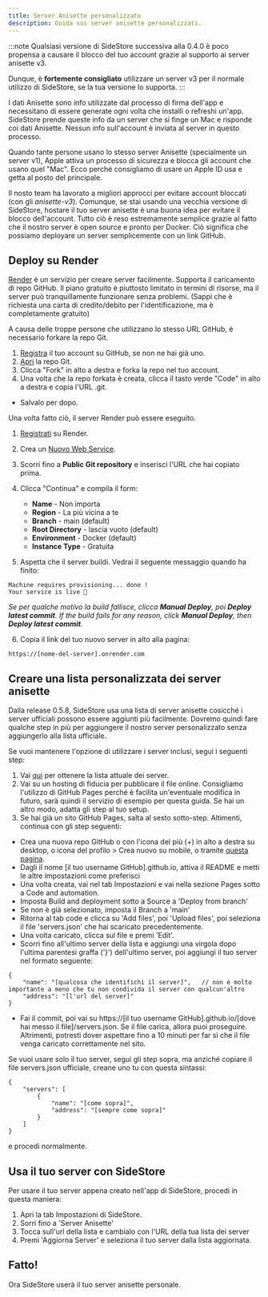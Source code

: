 ```yaml
---
title: Server Anisette personalizzato
description: Guida sui server anisette personalizzati.
---
```


:::note
Qualsiasi versione di SideStore successiva alla 0.4.0 è poco propensa a causare il blocco del tuo account grazie al supporto ai server anisette v3.

Dunque, è **fortemente consigliato** utilizzare un server v3 per il normale utilizzo di SideStore, se la tua versione lo supporta.
:::

I dati Anisette sono info utilizzate dal processo di firma dell'app e necessitano di essere generate ogni volta che installi o refreshi un'app. SideStore prende queste info da un server che si finge un Mac e risponde coi dati Anisette. Nessun info sull'account è inviata al server in questo processo.

Quando tante persone usano lo stesso server Anisette (specialmente un server v1), Apple attiva un processo di sicurezza e blocca gli account che usano quel "Mac". Ecco perché consigliamo di usare un Apple ID usa e getta al posto del principale.

Il nosto team ha lavorato a migliori approcci per evitare account bloccati (con gli _anisette-v3_). Comunque, se stai usando una vecchia versione di SideStore, hostare il tuo server anisette è una buona idea per evitare il blocco dell'account. Tutto ciò è reso estremamente semplice grazie al fatto che il nostro server è open source e pronto per Docker. Ciò significa che possiamo deployare un server semplicemente con un link GitHub.

## Deploy su Render

[Render](https://render.com/) è un servizio per creare server facilmente. Supporta il caricamento di repo GitHub. Il piano gratuito è piuttosto limitato in termini di risorse, ma il server può tranquillamente funzionare senza problemi. (Sappi che è richiesta una carta di credito/debito per l'identificazione, ma è completamente gratuito)

A causa delle troppe persone che utilizzano lo stesso URL GitHub, è necessario forkare la repo Git.

1. [Registra](https://github.com/signup) il tuo account su GitHub, se non ne hai già uno.
2. [Apri](https://github.com/Dadoum/anisette-v3-server) la repo Git.
3. Clicca "Fork" in alto a destra e forka la repo nel tuo account.
4. Una volta che la repo forkata è creata, clicca il tasto verde "Code" in alto a destra e copia l'URL .git.


* Salvalo per dopo.

Una volta fatto ciò, il server Render può essere eseguito.

1. [Registrati](https://dashboard.render.com/register/) su Render.
2. Crea un [Nuovo Web Service](https://dashboard.render.com/select-repo?type=web).
3. Scorri fino a **Public Git repository** e inserisci l'URL che hai copiato prima.
4. Clicca "Continua" e compila il form:
    * **Name** - Non importa
    * **Region** - La più vicina a te
    * **Branch** - main (default)
    * **Root Directory** - lascia vuoto (default)
    * **Environment** - Docker (default)
    * **Instance Type** - Gratuita

5. Aspetta che il server buildi. Vedrai il seguente messaggio quando ha finito:

```
Machine requires provisioning... done !
Your service is live 🎉
```

*Se per qualche motivo la build fallisce, clicca **Manual Deploy**, poi **Deploy latest commit**.*
*If the build fails for any reason, click **Manual Deploy**, then **Deploy latest commit**.*

6. Copia il link del tuo nuovo server in alto alla pagina:

```
https://[nome-del-server].onrender.com
```

## Creare una lista personalizzata dei server anisette

Dalla release 0.5.8, SideStore usa una lista di server anisette cosicché i server ufficiali possono essere aggiunti più facilmente. Dovremo quindi fare qualche step in più per aggiungere il nostro server personalizzato senza aggiungerlo alla lista ufficiale.

Se vuoi mantenere l'opzione di utilizzare i server inclusi, segui i seguenti step:
1. Vai [qui](https://servers.sidestore.io/servers.json) per ottenere la lista attuale dei server.
2. Vai su un hosting di fiducia per pubblicare il file online. Consigliamo l'utilizzo di GitHub Pages perché è facilita un'eventuale modifica in futuro, sarà quindi il servizio di esempio per questa guida. Se hai un altro modo, adatta gli step al tuo setup.
3. Se hai già un sito GitHub Pages, salta al sesto sotto-step. Altimenti, continua con gli step seguenti:
* Crea una nuova repo GitHub o con l'icona del più (+) in alto a destra su desktop, o icona del profilo > Crea nuovo su mobile, o tramite [questa pagina](https://github.com/new).
* Dagli il nome [il tuo username GitHub].github.io, attiva il README e metti le altre impostazioni come preferisci
* Una volta creata, vai nel tab Impostazioni e vai nella sezione Pages sotto a Code and automation.
* Imposta Build and deployment sotto a Source a 'Deploy from branch'
* Se non è già selezionato, imposta il Branch a 'main'
* Ritorna al tab code e clicca su 'Add files', poi 'Upload files', poi seleziona il file 'servers.json' che hai scaricato precedentemente.
* Una volta caricato, clicca sul file e premi 'Edit'.
* Scorri fino all'ultimo server della lista e aggiungi una virgola dopo l'ultima parentesi graffa ('}') dell'ultimo server, poi aggiungi il tuo server nel formato seguente:
```
{
    "name": "[qualcosa che identifichi il server]",   // non è molto importante a meno che tu non condivida il server con qualcun'altro
    "address": "[l'url del server]"
}
```
* Fai il commit, poi vai su https://[il tuo username GitHub].github.io/[dove hai messo il file]/servers.json. Se il file carica, allora puoi proseguire. Altrimenti, potresti dover aspettare fino a 10 minuti per far sì che il file venga caricato correttamente nel sito.

Se vuoi usare solo il tuo server, segui gli step sopra, ma anziché copiare il file servers.json ufficiale, creane uno tu con questa sintassi:
```
{
    "servers": [
        {
            "name": "[come sopra]",
            "address": "[sempre come sopra]"
        }
    ]
}
```
e procedi normalmente.

## Usa il tuo server con SideStore

Per usare il tuo server appena creato nell'app di SideStore, procedi in questa maniera:

1. Apri la tab Impostazioni di SideStore.
2. Sorri fino a 'Server Anisette'
3. Tocca sull'url della lista e cambialo con l'URL della tua lista dei server
4. Premi 'Aggiorna Server' e seleziona il tuo server dalla lista aggiornata.

## Fatto!

Ora SideStore userà il tuo server anisette personale.
